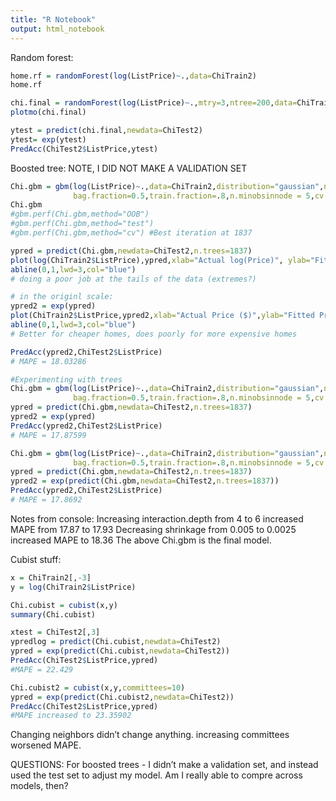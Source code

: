```yaml
---
title: "R Notebook"
output: html_notebook
---
```


Random forest:
```r
home.rf = randomForest(log(ListPrice)~.,data=ChiTrain2)
home.rf

chi.final = randomForest(log(ListPrice)~.,mtry=3,ntree=200,data=ChiTrain2)
plotmo(chi.final)

ytest = predict(chi.final,newdata=ChiTest2)
ytest= exp(ytest)
PredAcc(ChiTest2$ListPrice,ytest)
```
Boosted tree:
NOTE, I DID NOT MAKE A VALIDATION SET
```r
Chi.gbm = gbm(log(ListPrice)~.,data=ChiTrain2,distribution="gaussian",n.trees=5000,shrinkage=.01,interaction.depth=4,
              bag.fraction=0.5,train.fraction=.8,n.minobsinnode = 5,cv.folds=5,keep.data = T,verbose=F)
Chi.gbm
#gbm.perf(Chi.gbm,method="OOB")
#gbm.perf(Chi.gbm,method="test")
#gbm.perf(Chi.gbm,method="cv") #Best iteration at 1837
```

```r
ypred = predict(Chi.gbm,newdata=ChiTest2,n.trees=1837)
plot(log(ChiTrain2$ListPrice),ypred,xlab="Actual log(Price)", ylab="Fitted log(Price)")
abline(0,1,lwd=3,col="blue")
# doing a poor job at the tails of the data (extremes?)

# in the originl scale:
ypred2 = exp(ypred)
plot(ChiTrain2$ListPrice,ypred2,xlab="Actual Price ($)",ylab="Fitted Price ($)")
abline(0,1,lwd=3,col="blue")
# Better for cheaper homes, does poorly for more expensive homes

PredAcc(ypred2,ChiTest2$ListPrice)
# MAPE = 18.03286
```

```r
#Experimenting with trees
Chi.gbm = gbm(log(ListPrice)~.,data=ChiTrain2,distribution="gaussian",n.trees=10000,shrinkage=.01,interaction.depth=4,
              bag.fraction=0.5,train.fraction=.8,n.minobsinnode = 5,cv.folds=5,keep.data = T,verbose=F)
ypred = predict(Chi.gbm,newdata=ChiTest2,n.trees=1837)
ypred2 = exp(ypred)
PredAcc(ypred2,ChiTest2$ListPrice)
# MAPE = 17.87599
```
```r
Chi.gbm = gbm(log(ListPrice)~.,data=ChiTrain2,distribution="gaussian",n.trees=10000,shrinkage=.005,interaction.depth=4,
              bag.fraction=0.5,train.fraction=.8,n.minobsinnode = 5,cv.folds=5,keep.data = T,verbose=F)
ypred = predict(Chi.gbm,newdata=ChiTest2,n.trees=1837)
ypred2 = exp(predict(Chi.gbm,newdata=ChiTest2,n.trees=1837))
PredAcc(ypred2,ChiTest2$ListPrice)
# MAPE = 17.8692
```
Notes from console:
Increasing interaction.depth from 4 to 6 increased MAPE from 17.87 to 17.93
Decreasing shrinkage from 0.005 to 0.0025 increased MAPE to 18.36
The above Chi.gbm is the final model.

Cubist stuff:
```r
x = ChiTrain2[,-3]
y = log(ChiTrain2$ListPrice)
```

```r
Chi.cubist = cubist(x,y)
summary(Chi.cubist)
```
```r
xtest = ChiTest2[,3]
ypredlog = predict(Chi.cubist,newdata=ChiTest2)
ypred = exp(predict(Chi.cubist,newdata=ChiTest2))
PredAcc(ChiTest2$ListPrice,ypred)
#MAPE = 22.429
```

```r
Chi.cubist2 = cubist(x,y,committees=10)
ypred = exp(predict(Chi.cubist2,newdata=ChiTest2))
PredAcc(ChiTest2$ListPrice,ypred)
#MAPE increased to 23.35902
```
Changing neighbors didn't change anything. increasing committees worsened MAPE.

QUESTIONS:
For boosted trees - I didn't make a validation set, and instead used the test set to adjust my model. Am I really able to compre across models, then?